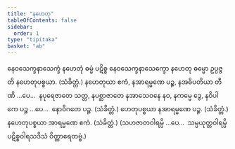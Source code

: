 ```yaml
---
title: "နဟေတု"
tableOfContents: false
sidebar:
  order: 1
type: "tipitaka"
basket: "ab"
---
```



<DynamicBreadcrumb />

<Division number="155">

<Paragraph number="551">
နေဝသေက္ခနာသေက္ခံ နဟေတုံ ဓမ္မံ ပဋိစ္စ နေဝသေက္ခနာသေက္ခော နဟေတု ဓမ္မော ဥပ္ပဇ္ဇတိ နဟေတုပစ္စယာ. (သံခိတ္တံ.)
</Paragraph>

<Paragraph number="552">
နဟေတုယာ ဧကံ, နအာရမ္မဏေ ပဉ္စ, နအဓိပတိယာ တီဏိ …ပေ…  နပုရေဇာတေ သတ္တ, နပစ္ဆာဇာတေ နအာသေဝနေ နဝ, နကမ္မေ ဒွေ, နဝိပါကေ ပဉ္စ …ပေ…  နောဝိဂတေ ပဉ္စ. (သံခိတ္တံ.)
</Paragraph>

<Paragraph number="553">
ဟေတုပစ္စယာ နအာရမ္မဏေ ပဉ္စ. (သံခိတ္တံ.)
</Paragraph>

<Paragraph number="554">
နဟေတုပစ္စယာ အာရမ္မဏေ ဧကံ. (သံခိတ္တံ.)
</Paragraph>

<Paragraph number="555">
(သဟဇာတဝါရမ္ပိ …ပေ…  သမ္ပယုတ္တဝါရမ္ပိ ပဋိစ္စဝါရသဒိသံ ဝိတ္ထာရေတဗ္ဗံ.)
</Paragraph>
</Division>